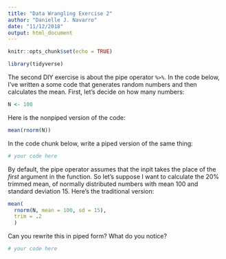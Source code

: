 ```yaml
---
title: "Data Wrangling Exercise 2"
author: "Danielle J. Navarro"
date: "11/12/2018"
output: html_document
---
```


```r
knitr::opts_chunk$set(echo = TRUE)
```


```r
library(tidyverse)
```

The second DIY exercise is about the pipe operator `%>%`. In the code below, I've written a some code that generates random numbers and then calculates the mean. First, let's decide on how many numbers:

```r
N <- 100
```

Here is the nonpiped version of the code:

```r
mean(rnorm(N))
```

In the code chunk below, write a piped version of the same thing:

```r
# your code here

```

By default, the pipe operator assumes that the inpit takes the place of the *first* argument in the function. So let's suppose I want to calculate the 20% trimmed mean, of normally distributed numbers with mean 100 and standard deviation 15. Here's the traditional version:

```r
mean(
  rnorm(N, mean = 100, sd = 15),
  trim = .2
  )
```

Can you rewrite this in piped form? What do you notice?

```r
# your code here

```

